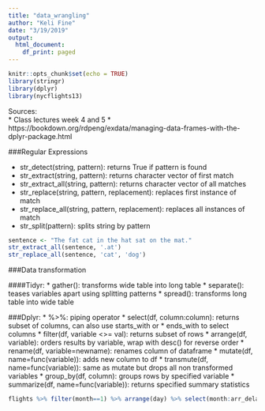 ```yaml
---
title: "data_wrangling"
author: "Keli Fine"
date: "3/19/2019"
output:
  html_document:
    df_print: paged
---
```


```r
knitr::opts_chunk$set(echo = TRUE)
library(stringr)
library(dplyr)
library(nycflights13)
```
Sources:  
* Class lectures week 4 and 5
* https://bookdown.org/rdpeng/exdata/managing-data-frames-with-the-dplyr-package.html


###Regular Expressions

* str_detect(string, pattern): returns True if pattern is found
* str_extract(string, pattern): returns character vector of first match
* str_extract_all(string, pattern): returns character vector of all matches
* str_replace(string, pattern, replacement): replaces first instance of match
* str_replace_all(string, pattern, replacement): replaces all instances of match
* str_split(pattern): splits string by pattern


```r
sentence <- "The fat cat in the hat sat on the mat."
str_extract_all(sentence, '.at')
str_replace_all(sentence, 'cat', 'dog')
```
###Data transformation

####Tidyr:
* gather(): transforms wide table into long table
* separate(): teases variables apart using splitting patterns
* spread(): transforms long table into wide table

###Dplyr:
* %>%: piping operator
* select(df, column:column): returns subset of columns, can also use starts_with or * ends_with to select columns
* filter(df, variable <>= val): returns subset of rows
* arrange(df, variable): orders results by variable, wrap with desc() for reverse order
* rename(df, variable=newname): renames column of dataframe
* mutate(df, name=func(variable)): adds new column to df
* transmute(df, name=func(variable)): same as mutate but drops all non transformed variables
* group_by(df, column): groups rows by specified variable
* summarize(df, name=func(variable)): returns specified summary statistics 





```r
flights %>% filter(month==1) %>% arrange(day) %>% select(month:arr_delay) %>% mutate(gain=arr_delay-dep_delay)
```
